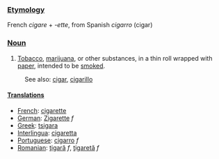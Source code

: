 ===[[Etymology]]===

French ''cigare'' + ''-ette'', from Spanish ''cigarro'' (cigar)

===[[Noun]]===

# [[Tobacco]], [[marijuana]], or other substances, in a thin roll wrapped with [[paper]], intended to be [[smoke]]d.

:See also: [[cigar]], [[cigarillo]]

====[[Translations]]====
*[[French]]: [[cigarette]]
*[[German]]: [[Zigarette]] ''f''
*[[Greek]]: [[tsigara]]
*[[Interlingua]]: [[cigaretta]]
*[[Portuguese]]: [[cigarro]] ''f''
*[[Romanian]]: [[ţigară]] ''f'', [[ţigaretă]] ''f''